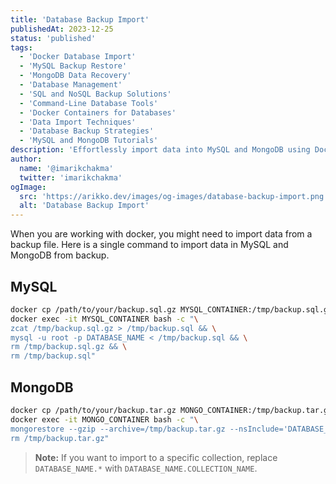 ```yaml
---
title: 'Database Backup Import'
publishedAt: 2023-12-25
status: 'published'
tags:
  - 'Docker Database Import'
  - 'MySQL Backup Restore'
  - 'MongoDB Data Recovery'
  - 'Database Management'
  - 'SQL and NoSQL Backup Solutions'
  - 'Command-Line Database Tools'
  - 'Docker Containers for Databases'
  - 'Data Import Techniques'
  - 'Database Backup Strategies'
  - 'MySQL and MongoDB Tutorials'
description: 'Effortlessly import data into MySQL and MongoDB using Docker with single-command guide.'
author:
  name: '@imarikchakma'
  twitter: 'imarikchakma'
ogImage:
  src: 'https://arikko.dev/images/og-images/database-backup-import.png'
  alt: 'Database Backup Import'
---
```


When you are working with docker, you might need to import data from a backup file. Here is a single command to import data in MySQL and MongoDB from backup.

## MySQL

```bash
docker cp /path/to/your/backup.sql.gz MYSQL_CONTAINER:/tmp/backup.sql.gz && \
docker exec -it MYSQL_CONTAINER bash -c "\
zcat /tmp/backup.sql.gz > /tmp/backup.sql && \
mysql -u root -p DATABASE_NAME < /tmp/backup.sql && \
rm /tmp/backup.sql.gz && \
rm /tmp/backup.sql"
```

## MongoDB

```bash
docker cp /path/to/your/backup.tar.gz MONGO_CONTAINER:/tmp/backup.tar.gz && \
docker exec -it MONGO_CONTAINER bash -c "\
mongorestore --gzip --archive=/tmp/backup.tar.gz --nsInclude='DATABASE_NAME.*' && \
rm /tmp/backup.tar.gz"
```

> **Note:** If you want to import to a specific collection, replace `DATABASE_NAME.*` with `DATABASE_NAME.COLLECTION_NAME`.
